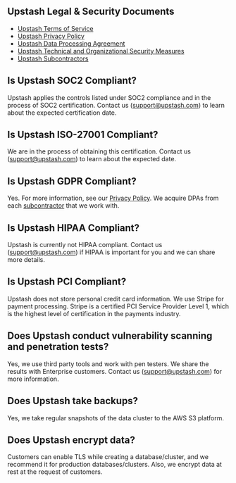## Upstash Legal & Security Documents

- [Upstash Terms of Service](https://upstash.com/static/trust/terms.pdf)
- [Upstash Privacy Policy](https://upstash.com/static/trust/privacy.pdf)
- [Upstash Data Processing Agreement](https://upstash.com/static/trust/dpa.pdf)
- [Upstash Technical and Organizational Security Measures](https://upstash.com/static/trust/security-measures.pdf)
- [Upstash Subcontractors](https://upstash.com/static/trust/subprocessors.pdf)

## Is Upstash SOC2 Compliant?

Upstash applies the controls listed under SOC2 compliance and in the process of
SOC2 certification. Contact us
([support@upstash.com](mailto:support@upstash.com)) to learn about the expected
certification date.

## Is Upstash ISO-27001 Compliant?

We are in the process of obtaining this certification. Contact us
([support@upstash.com](mailto:support@upstash.com)) to learn about the expected
date.

## Is Upstash GDPR Compliant?

Yes. For more information, see our
[Privacy Policy](https://upstash.com/static/trust/privacy.pdf). We acquire DPAs
from each [subcontractor](https://upstash.com/static/trust/subprocessors.pdf)
that we work with.

## Is Upstash HIPAA Compliant?

Upstash is currently not HIPAA compliant. Contact us
([support@upstash.com](mailto:support@upstash.com)) if HIPAA is important for
you and we can share more details.

## Is Upstash PCI Compliant?

Upstash does not store personal credit card information. We use Stripe for
payment processing. Stripe is a certified PCI Service Provider Level 1, which is
the highest level of certification in the payments industry.

## Does Upstash conduct vulnerability scanning and penetration tests?

Yes, we use third party tools and work with pen testers. We share the results
with Enterprise customers. Contact us
([support@upstash.com](mailto:support@upstash.com)) for more information.

## Does Upstash take backups?

Yes, we take regular snapshots of the data cluster to the AWS S3 platform.

## Does Upstash encrypt data?

Customers can enable TLS while creating a database/cluster, and we recommend it
for production databases/clusters. Also, we encrypt data at rest at the request of
customers.
